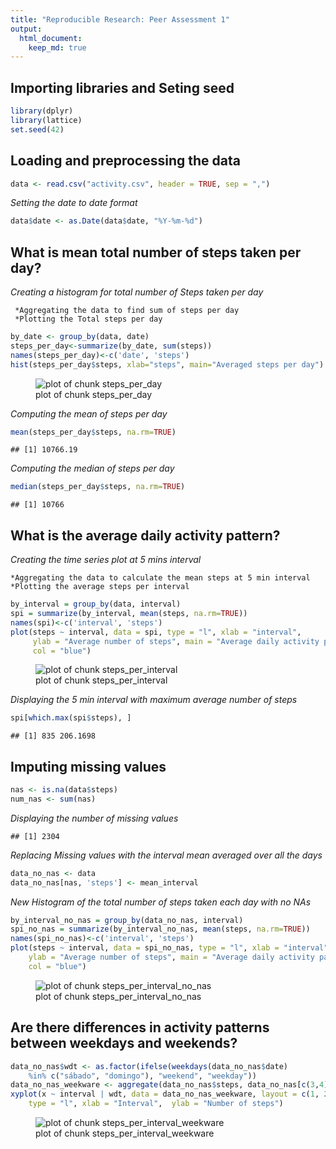 ```yaml
---
title: "Reproducible Research: Peer Assessment 1"
output: 
  html_document:
    keep_md: true
---
```


## Importing libraries and Seting seed

```r
library(dplyr)
library(lattice)
set.seed(42)
```

## Loading and preprocessing the data


```r
data <- read.csv("activity.csv", header = TRUE, sep = ",")
```

  *Setting the date to date format*
```r
data$date <- as.Date(data$date, "%Y-%m-%d")
```

## What is mean total number of steps taken per day?
  *Creating a histogram for total number of Steps taken per day*
  
     *Aggregating the data to find sum of steps per day
     *Plotting the Total steps per day

```r
by_date <- group_by(data, date)
steps_per_day<-summarize(by_date, sum(steps))
names(steps_per_day)<-c('date', 'steps')
hist(steps_per_day$steps, xlab="steps", main="Averaged steps per day")
```
![plot of chunk steps_per_day](figure/steps_per_day.png) 


  *Computing the mean of steps per day*
  

```r
mean(steps_per_day$steps, na.rm=TRUE)
```

```
## [1] 10766.19
```

  *Computing the median of steps per day*


```r
median(steps_per_day$steps, na.rm=TRUE)
```

```
## [1] 10766
```

## What is the average daily activity pattern?

  *Creating the time series plot at 5 mins interval*
    
    *Aggregating the data to calculate the mean steps at 5 min interval
    *Plotting the average steps per interval
    

```r
by_interval = group_by(data, interval)
spi = summarize(by_interval, mean(steps, na.rm=TRUE))
names(spi)<-c('interval', 'steps')
plot(steps ~ interval, data = spi, type = "l", xlab = "interval", 
     ylab = "Average number of steps", main = "Average daily activity pattern", 
     col = "blue")
```
![plot of chunk steps_per_interval](figure/steps_per_interval.png) 

  *Displaying the 5 min interval with maximum average number of steps*

```r
spi[which.max(spi$steps), ]
```

```
## [1] 835 206.1698
```

## Imputing missing values

    
```r
nas <- is.na(data$steps)
num_nas <- sum(nas)
```

*Displaying the number of missing values*


```
## [1] 2304
```

*Replacing Missing values with the interval mean averaged over all the days*
  
```r
data_no_nas <- data
data_no_nas[nas, 'steps'] <- mean_interval
```
*New Histogram of the total number of steps taken each day with no NAs*

```r
by_interval_no_nas = group_by(data_no_nas, interval)
spi_no_nas = summarize(by_interval_no_nas, mean(steps, na.rm=TRUE))
names(spi_no_nas)<-c('interval', 'steps')
plot(steps ~ interval, data = spi_no_nas, type = "l", xlab = "interval", 
    ylab = "Average number of steps", main = "Average daily activity pattern (No NAS)",
    col = "blue")
```

![plot of chunk steps_per_interval_no_nas](figure/steps_per_interval_no_nas.png) 


## Are there differences in activity patterns between weekdays and weekends?

```r
data_no_nas$wdt <- as.factor(ifelse(weekdays(data_no_nas$date) 
    %in% c("sábado", "domingo"), "weekend", "weekday"))
data_no_nas_weekware <- aggregate(data_no_nas$steps, data_no_nas[c(3,4)], mean)
xyplot(x ~ interval | wdt, data = data_no_nas_weekware, layout = c(1, 2), 
    type = "l", xlab = "Interval",  ylab = "Number of steps")
```
![plot of chunk steps_per_interval_weekware](figure/steps_per_interval_weekware.png) 
